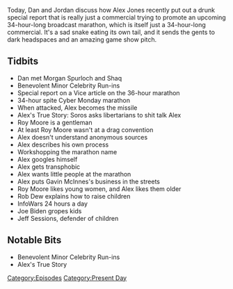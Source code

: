 {{DEFAULTSORT:
    #_EPISODE_0106:Drunk Special Report
}}{{Episode
    | title           = Drunk Special Report
    | caption         = Listen to this episode on [https://knowledgefight.libsyn.com/knowledge-fight-drunk-special-report Libsyn] [https://open.spotify.com/episode/2BDAL2tbvjBVwU4cUll809 Spotify]
    | episodeNumber   = 106
    | length          = 01:56:42
    | airDate         = November 27, 2017
    | episodeType     = [[:Category:Present Day|Present Day]]
    | appearance      = [[Morgan Spurloch]], [[Shaq]], [[George Soros]], [[Roy Moore]], [[Gavin McInnes]], [[Rob Dew]], [[Joe Biden]], [[Jeff Sessions]]
    | oocDrop         = *Switchblade noise* Liberal!; I got a Texas flag on my ass
    | previousEpisode = [[105: March 18, 2014]]
    | nextEpisode     = [[107: December 12, 2014]]
}}

{{Stub}}

Today, Dan and Jordan discuss how Alex Jones recently put out a drunk special report that is really just a commercial trying to promote an upcoming 34-hour-long broadcast marathon, which is itself just a 34-hour-long commercial. It's a sad snake eating its own tail, and it sends the gents to dark headspaces and an amazing game show pitch.

==Tidbits==

*Dan met Morgan Spurloch and Shaq
*Benevolent Minor Celebrity Run-ins
*Special report on a Vice article on the 36-hour marathon
*34-hour spite Cyber Monday marathon
*When attacked, Alex becomes the missile
*Alex's True Story: Soros asks libertarians to shit talk Alex
*Roy Moore is a gentleman
*At least Roy Moore wasn't at a drag convention
*Alex doesn't understand anonymous sources
*Alex describes his own process
*Workshopping the marathon name
*Alex googles himself
*Alex gets transphobic
*Alex wants little people at the marathon
*Alex puts Gavin McInnes's business in the streets
*Roy Moore likes young women, and Alex likes them older
*Rob Dew explains how to raise children
*InfoWars 24 hours a day
*Joe Biden gropes kids
*Jeff Sessions, defender of children

==Notable Bits==

*Benevolent Minor Celebrity Run-ins
*Alex's True Story

[[Category:Episodes]]
[[Category:Present Day]]
